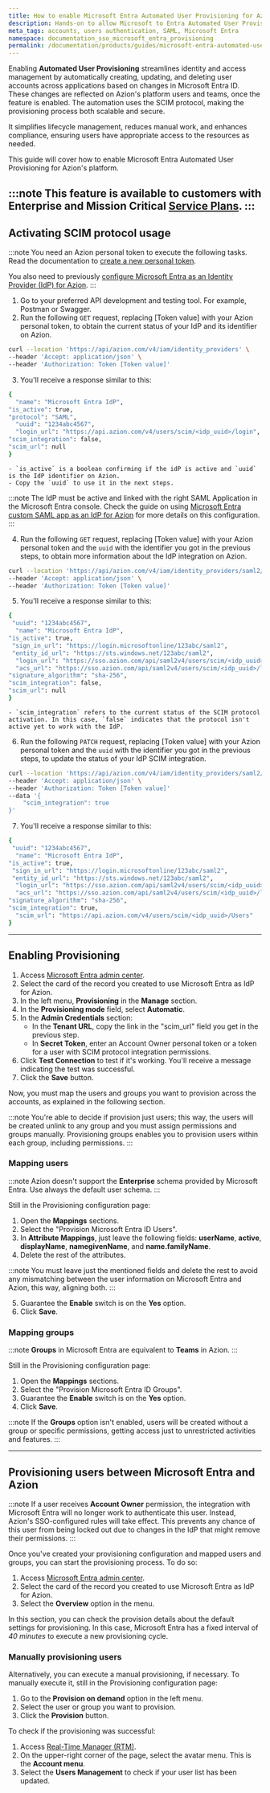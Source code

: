```yaml
---
title: How to enable Microsoft Entra Automated User Provisioning for Azion
description: Hands-on to allow Microsoft to Entra Automated User Provisioning for Azion's platform.
meta_tags: accounts, users authentication, SAML, Microsoft Entra
namespace: documentation_sso_microsoft_entra_provisioning
permalink: /documentation/products/guides/microsoft-entra-automated-user-provisioning/
---
```


Enabling **Automated User Provisioning** streamlines identity and access management by automatically creating, updating, and deleting user accounts across applications based on changes in Microsoft Entra ID. These changes are reflected on Azion's platform users and teams, once the feature is enabled. The automation uses the SCIM protocol, making the provisioning process both scalable and secure.

It simplifies lifecycle management, reduces manual work, and enhances compliance, ensuring users have appropriate access to the resources as needed.

This guide will cover how to enable Microsoft Entra Automated User Provisioning for Azion's platform.

:::note
This feature is available to customers with **Enterprise** and **Mission Critical** [Service Plans](https://www.azion.com/en/professional-services/).
:::
---

## Activating SCIM protocol usage

:::note
You need an Azion personal token to execute the following tasks. Read the documentation to [create a new personal token](/en/documentation/products/guides/personal-tokens/).

You also need to previously [configure Microsoft Entra as an Identity Provider (IdP) for Azion](/en/documentation/products/guides/sso-microsoft-entra-saml/).
:::

1. Go to your preferred API development and testing tool. For example, Postman or Swagger.
2. Run the following `GET` request, replacing [Token value] with your Azion personal token, to obtain the current status of your IdP and its identifier on Azion.

```bash
curl --location 'https://api/azion.com/v4/iam/identity_providers' \
--header 'Accept: application/json' \
--header 'Authorization: Token [Token value]'
```

3. You'll receive a response similar to this: 

```bash
{
  "name": "Microsoft Entra IdP",
"is_active": true,
"protocol": "SAML",
  "uuid": "1234abc4567",
  "login_url": "https://api.azion.com/v4/users/scim/<idp_uuid>/login",
"scim_integration": false,
"scim_url": null
}
```

    - `is_active` is a boolean confirming if the idP is active and `uuid` is the IdP identifier on Azion.
    - Copy the `uuid` to use it in the next steps.

:::note 
The IdP must be active and linked with the right SAML Application in the Microsoft Entra console. Check the guide on using [Microsoft Entra custom SAML app as an IdP for Azion](/en/documentation/products/guides/sso-microsoft-entra-saml/) for more details on this configuration.
:::

4. Run the following `GET` request, replacing [Token value] with your Azion personal token and the `uuid` with the identifier you got in the previous steps, to obtain more information about the IdP integration on Azion.

```bash
curl --location 'https://api/azion.com/v4/iam/identity_providers/saml2/<uuid>' \
--header 'Accept: application/json' \
--header 'Authorization: Token [Token value]'
```

5. You'll receive a response similar to this:

```bash
{
 "uuid": "1234abc4567",
  "name": "Microsoft Entra IdP",
"is_active": true,
 "sign_in_url": "https://login.microsoftonline/123abc/saml2",
 "entity_id_url": "https://sts.windows.net/123abc/saml2",
  "login_url": "https://sso.azion.com/api/saml2v4/users/scim/<idp_uuid>/login",
  "acs_url": "https://sso.azion.com/api/saml2v4/users/scim/<idp_uuid>/login",
"signature_algorithm": "sha-256",
"scim_integration": false,
"scim_url": null
}
```

    - `scim_integration` refers to the current status of the SCIM protocol activation. In this case, `false` indicates that the protocol isn't active yet to work with the IdP.

6. Run the following `PATCH` request, replacing [Token value] with your Azion personal token and the `uuid` with the identifier you got in the previous steps, to update the status of your IdP SCIM integration.

```bash
curl --location 'https://api/azion.com/v4/iam/identity_providers/saml2/<uuid>' \
--header 'Accept: application/json' \
--header 'Authorization: Token [Token value]'
--data '{
    "scim_integration": true
}'
```

7. You'll receive a response similar to this: 

```bash
{
 "uuid": "1234abc4567",
  "name": "Microsoft Entra IdP",
"is_active": true,
 "sign_in_url": "https://login.microsoftonline/123abc/saml2",
 "entity_id_url": "https://sts.windows.net/123abc/saml2",
  "login_url": "https://sso.azion.com/api/saml2v4/users/scim/<idp_uuid>/login",
  "acs_url": "https://sso.azion.com/api/saml2v4/users/scim/<idp_uuid>/login",
"signature_algorithm": "sha-256",
"scim_integration": true,
  "scim_url": "https://api.azion.com/v4/users/scim/<idp_uuid>/Users"
}
```

---

## Enabling Provisioning 

1. Access [Microsoft Entra admin center](https://entra.microsoft.com/).
2. Select the card of the record you created to use Microsoft Entra as IdP for Azion.
3. In the left menu, **Provisioning** in the **Manage** section.
4. In the **Provisioning mode** field, select **Automatic**.
5. In the **Admin Credentials** section:
    - In the **Tenant URL**, copy the link in the "scim_url" field you get in the previous step.
    - In **Secret Token**, enter an Account Owner personal token or a token for a user with SCIM protocol integration permissions.
6. Click **Test Connection** to test if it's working. You'll receive a message indicating the test was successful.
7. Click the **Save** button.

Now, you must map the users and groups you want to provision across the accounts, as explained in the following section.

:::note
You're able to decide if provision just users; this way, the users will be created unlink to any group and you must assign permissions and groups manually. Provisioning groups enables you to provision users within each group, including permissions.
:::

### Mapping users

:::note
Azion doesn't support the **Enterprise** schema provided by Microsoft Entra. Use always the default user schema.
:::

Still in the Provisioning configuration page:

1. Open the **Mappings** sections.
2. Select the "Provision Microsoft Entra ID Users".
3. In **Attribute Mappings**, just leave the following fields: **userName**, **active**, **displayName**, **namegivenName**, and **name.familyName**.
4. Delete the rest of the attributes. 

:::note
You must leave just the mentioned fields and delete the rest to avoid any mismatching between the user information on Microsoft Entra and Azion, this way, aligning both.
:::

5. Guarantee the **Enable** switch is on the **Yes** option.
6. Click **Save**.

### Mapping groups

:::note
**Groups** in Microsoft Entra are equivalent to **Teams** in Azion.
:::

Still in the Provisioning configuration page:

1. Open the **Mappings** sections.
2. Select the "Provision Microsoft Entra ID Groups".
3. Guarantee the **Enable** switch is on the **Yes** option.
4. Click **Save**.

:::note
If the **Groups** option isn't enabled, users will be created without a group or specific permissions, getting access just to unrestricted activities and features.
:::

---

## Provisioning users between Microsoft Entra and Azion

:::note
​​If a user receives **Account Owner** permission, the integration with Microsoft Entra will no longer work to authenticate this user. Instead, Azion's SSO-configured rules will take effect. This prevents any chance of this user from being locked out due to changes in the IdP that might remove their permissions.
:::

Once you've created your provisioning configuration and mapped users and groups, you can start the provisioning process. To do so: 

1. Access [Microsoft Entra admin center](https://entra.microsoft.com/).
2. Select the card of the record you created to use Microsoft Entra as IdP for Azion.
3. Select the **Overview** option in the menu. 

In this section, you can check the provision details about the default settings for provisioning. In this case, Microsoft Entra has a fixed interval of *40 minutes* to execute a new provisioning cycle.

### Manually provisioning users

Alternatively, you can execute a manual provisioning, if necessary. To manually execute it, still in the Provisioning configuration page:

1. Go to the **Provision on demand** option in the left menu.
2. Select the user or group you want to provision.
3. Click the **Provision** button.

To check if the provisioning was successful:

1. Access [Real-Time Manager (RTM)](https://manager.azion.com/).
2. On the upper-right corner of the page, select the avatar menu. This is the **Account menu**.
3. Select the **Users Management** to check if your user list has been updated. 